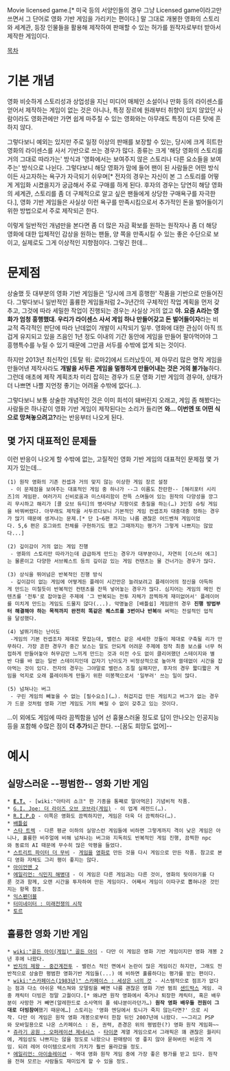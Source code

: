 Movie licensed game.[* 미국 등의 서양인들의 경우 그냥 Licensed game이라고만 쓰면서 그 단어로 영화 기반 게임을 가리키는 편이다.] 말 그대로 개봉한 영화의 스토리와 세계관, 등장 인물들을 활용해 제작하여 판매할 수 있는 허가를 원작자로부터 받아서 제작한 게임이다. 

[[목차]]

= 기본 개념 =
영화 비슷하게 스토리성과 상업성을 지닌 미디어 매체인 소설이나 만화 등의 라이센스를 얻어서 제작하는 게임이 없는 것은 아니나, 특정 장르에 원래부터 취향이 있지 않았던 사람이라도 영화관에만 가면 쉽게 마주칠 수 있는 영화와는 아무래도 특징이 다른 탓에 흔하지 않다. 
 
그렇다보니 예외는 있지만 주로 일정 이상의 판매를 보장할 수 있는, 당시에 크게 히트한 영화의 라이센스를 사서 기반으로 쓰는 경우가 많다. 종류는 크게 '해당 영화의 스토리를 거의 그대로 따라가는' 방식과 '영화에서는 보여주지 않은 스토리나 다른 요소들을 보여주는' 방식으로 나뉜다. 그렇다보니 해당 영화가 맘에 들어 팬이 된 사람들은 어떤 방식이든 사고자하는 욕구가 자극되기 쉬우며[* 전자의 경우는 자신이 본 그 스토리를 어떻게 게임화 시켰을지가 궁금해서 주로 구매를 하게 된다. 후자의 경우는 당연히 해당 영화의 세계관, 스토리를 좀 더 구체적으로 알고 싶은 팬들에게 상당한 구매욕구를 자극한다.], 영화 기반 게임들은 사실상 이런 욕구를 만족시킴으로서 추가적인 돈을 벌어들이기 위한 방법으로서 주로 제작되곤 한다. 

이렇게 일반적인 개념만을 본다면 좀 더 많은 자금 확보를 원하는 원작자나 좀 더 해당 영화에 대한 입체적인 감상을 원하는 팬들, 양 쪽을 만족시킬 수 있는 좋은 수단으로 보이고, 실제로도 그게 이상적인 지향점이다. 그렇긴 한데…
= 문제점 =
상술했 듯 대부분의 영화 기반 게임들은 '당시에 크게 흥행한' 작품을 기반으로 만들어진다. 그렇다보니 일반적인 훌륭한 게임들처럼 2~3년간의 구체적인 작업 계획을 먼저 갖추고, 그것에 따라 세밀한 작업이 진행되는 경우는 사실상 거의 없고 '''야. 요즘 A라는 영화가 엄청 흥행했대. 우리가 라이센스 사서 게임 하나 만들어갖고 돈 벌어들이자'''라는 비교적 즉각적인 판단에 따라 난데없이 개발이 시작되기 일쑤. 영화에 대한 관심이 아직 뜨겁게 유지되고 있을 즈음인 1년 정도 이내의 기간 동안에 게임을 만들어 팔아먹어야 그 흥행특수를 누릴 수 있기 때문에 그만큼 서두를 수밖에 없게 되는 것이다.

하지만 2013년 최신작인 [토탈 워: 로마2]에서 드러났듯이, 제 아무리 많은 명작 게임을 만들어낸 제작사라도 '''개발을 서두른 게임을 멀쩡하게 만들어내는 것은 거의 불가능'''하다. 그런데 애초에 제작 계획조차 미리 잡히는 경우가 드문 영화 기반 게임의 경우야, 상태가 더 나쁘면 나쁠 지언정 좋기는 어려울 수밖에 없다(…).

그렇다보니 보통 상술한 개념적인 것은 이미 희석이 돼버린지 오래고, 게임 좀 해봤다는 사람들은 하나같이 영화 기반 게임이 제작된다는 소리가 들리면 '''와… 이번엔 또 어떤 식으로 망쳐놓으려고?'''라는 반응부터 나오게 된다. 
== 몇 가지 대표적인 문제들 ==
이런 반응이 나오게 할 수밖에 없는, 고질적인 영화 기반 게임의 대표적인 문제점 몇 가지가 있는데…

 (1) 원작 영화의 기존 컨셉과 거의 맞지 않는 이상한 게임 장르 설정
  - 이 문제점을 보여주는 대표적인 게임 중 하나가 --그 이름도 찬란한-- [해리포터 시리즈]의 게임판. 여러가지 신비로움과 미스테리함이 잔뜩 스며들어 있는 원작의 다양성을 깡그리 무시하고 해리가 [콜 오브 듀티]의 병사마냥 지팡이로 총질을 하는(…) 3인칭 슈팅 게임을 바꿔버렸다. 아무래도 제작을 서두르다보니 기본적인 게임 컨셉조차 대충대충 정하는 경우가 많기 때문에 생겨나는 문제.[* 단 1~6편 까지는 나름 괜찮은 어드벤쳐 게임이었다. 5,6 편은 호그와트 전체를 구현하기도 했고 그때까지는 평가가 그렇게 나쁘지는 않았다...]

 (2) 깊이감이 거의 없는 게임 진행
  - 영화의 스토리만 따라가는데 급급하게 만드는 경우가 대부분이니, 자연히 [이스터 에그]는 물론이고 다양한 서브퀘스트 등의 깊이감 있는 게임 컨텐츠는 물 건너가는 경우가 많다. 

 (3) 상식을 뛰어넘은 반복적인 진행 방식
  - 깊이감이 없는 게임에 어떻게든 플레이 시간만은 늘려보려고 플레이어의 정신을 아득하게 만드는 미칠듯이 반복적인 컨텐츠를 잔뜩 넣어놓는 경우가 많다. 심지어는 게임의 메인 컨텐츠를 '전투'로 잡아놓은 주제에 '그 반복되는 전투 자체가 끔찍하게 재미없어서' 플레이어를 미치게 만드는 게임도 드물지 않다(...). 악명높은 [배틀쉽] 게임판의 경우 '''진행 방법부터 해결해야 하는 목적까지 완전히 똑같은 퀘스트를 3번이나 반복'''해 써먹는 전설적인 업적을 달성했다.

 (4) 널뛰기하는 난이도
  -게임의 기본 컨셉조차 제대로 못잡는데, 밸런스 같은 세세한 것들이 제대로 구축될 리가 만무하다. 가장 흔한 경우가 중간 보스는 말도 안되게 어려운 주제에 정작 최종 보스를 너무 허접하게 만들어놓아 허무감만 느끼게 만드는 것과 이전 수도 없이 클리어했던 스테이지와 별반 다를 바 없는 일반 스테이지인데 갑자기 난이도가 비정상적으로 높아져 쓸데없이 시간을 잡아먹는 것이 있다. 전자의 경우는 그야말로 밸런스 조절 실패지만, 후자의 경우 짧디짧은 게임을 억지로 오래 플레이하게 만들기 위한 미봉책으로서 '일부러' 쓰는 일이 많다.

 (5) 넘쳐나는 버그
  - 구린 게임의 빼놓을 수 없는 [필수요소](…). 허겁지겁 만든 게임치고 버그가 없는 경우가 드문 것처럼 영화 기반 게임도 거의 빠질 수 없이 갖추고 있는 것이다. 

…이 외에도 게임에 따라 끔찍함을 넘어 선 흉물스러울 정도로 답이 안나오는 인공지능 등을 포함해 수많은 점이 '''더 추가'''되곤 한다. --[꿈도 희망도 없어]-- 
= 예시 =
== 실망스러운 --평범한-- 영화 기반 게임 ==
 * '''[[E.T.]]''' - [wiki:"아타리 쇼크" 한 기종을 통째로 말아먹은] 기념비적 작품.
 * [[G.I. Joe: 더 라이즈 오브 코브라(게임)]] - 이 업계 레전드(…).
 * [[R.I.P.D]] - 이쪽은 영화도 끔찍하지만, 게임은 더욱 더 끔찍하다(…).
 * [[배틀쉽]]
 * [[스타 트렉]] - 다른 평균 이하의 실망스런 게임들에 비하면 그렇게까지 격이 낮은 게임은 아니나, 훌륭한 비주얼에 비해 넘쳐나는 버그와 지독히도 반복적인 게임 진행, 끔찍한 npc와 동료의 AI 때문에 무수히 많은 악평을 들었다.
 * [[스트리트 파이터 더 무비]] - [[스트리트 파이터 2|게임]]을 [[스트리트 파이터(영화)|영화]]로 만든 것을 다시 게임으로 만든 작품. 참고로 본디 영화 자체도 그리 평이 좋지는 않다.
 * [[아이언맨 2]]
 * [[에일리언: 식민지 해병대]] - 이 게임은 다른 게임과는 다른 것이, 영화의 뒷이야기를 다룬 것과 함께, 오랜 시간을 투자하여 만든 게임이다. 어째서 게임이 이따구로 뽑혀나온 것인지는 항목 참조.
 * [[익스펜더블]]
 * [[터미네이터 : 미래전쟁의 시작]]
 * [[토르]] 

== 훌륭한 영화 기반 게임 ==
 * [[wiki:"골든 아이(게임)" 골든 아이]] - 다만 이 게임은 영화 기반 게임이지만 영화 개봉 2년 후에 나왔다.
 * [[반지의 제왕 - 중간계전투]] - 밸런스 적인 면에서 논란이 많은 게임이긴 하지만, 그래도 전반적으로 상술한 평범한 영화기반 게임들(...) 에 비하면 훌륭하다는 평가를 받는 편이다.
 * [[wiki:"스카페이스(1983년)" 스카페이스 : 세상은 너의 것]] - 시스템적으로 점프가 없다는 점과 다소 아쉬운 텍스쳐와 모델링을 빼면 나름 괜찮은 영화 기반 범죄 [[샌드박스]] 게임. 극중 캐릭터 더빙은 정말 고퀄이다.[* 왜냐면 원작 영화에서 죽거나 퇴장한 캐릭터, 혹은 배우분이 사망한 거 빼면(알레한드로 소사역의 폴 쉐나분이라던가…) '''원작 영화 배우들 전원이 그대로 더빙참여'''했기 때문에…] 스토리는 '영화 엔딩에서 토니가 죽지 않는다면?' 으로 시작. 다만 이 게임은 원작 영화 개봉으로부터 한참 뒤인 2007년에 나왔다. ~~그리고 PSP와 모바일용으로 나온 스카페이스 : 돈, 권력, 존경은 위의 평범한(?) 영화 원작 게임화~~
 * [[쥬라기 공원 : 오퍼레이션 제네시스]] - [[타이쿤]] 계열 게임으로서 그래픽은 꽤 괜찮은 퀄리티에, 게임성도 나쁘지는 않을 정도로 나왔으나 판매량이 영 좋지 않아 묻혀버린 비운의 게임. 되려 레어 아이템으로서의 가치가 훨씬 올라갔을 정도.
 * [[에일리언: 아이솔레이션]] - 역대 영화 원작 게임 중에 가장 좋은 평가를 받고 있다. 원작을 전혀 모르는 사람들도 재미있게 할 수 있을 정도. 
